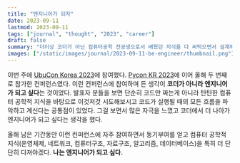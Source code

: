 ```yaml
---
title: "엔지니어가 되자"
date: 2023-09-11
lastmod: 2023-09-11
tags: ["journal", "thought", "2023", "career"]
draft: false
summary: "더이상 코더가 아닌 컴퓨터공학 전공생으로서 배웠던 지식을 다 써먹으면서 설계하고 싶다."
images: ["/static/images/journal/2023-09-11-be-engineer/thumbnail.png"]
---
```


이번 주에 [UbuCon Korea 2023](https://2023.ubuntu-kr.org/ko/)에 참여했다. [Pycon KR 2023](https://2023.pycon.kr/)에 이어 올해 두 번째로 참가한 컨퍼런스였다. 이런 컨퍼런스에 참여하며 든 생각이 **코더가 아니라 엔지니어가 되고 싶다**는 것이었다. 발표자 분들을 보면 단순히 코드만 짜는게 아니라 탄탄한 컴퓨터 공학적 지식을 바탕으로 이것저것 시도해보시고 코드가 실행될 때의 모든 흐름을 파악하고 계신다는 공통점이 있었다. 그걸 보면서 많은 자극을 느꼈고 코더에서 더 나아가 엔지니어가 되고 싶다는 생각을 했다.

올해 남은 기간동안 이런 컨퍼런스에 자주 참여하면서 동기부여를 얻고 컴퓨터 공학적 지식(운영체제, 네트워크, 컴퓨터구조, 자료구조, 알고리즘, 데이터베이스)을 특히 더 단단히 다져야겠다. **나는 엔지니어가 되고 싶다.**
